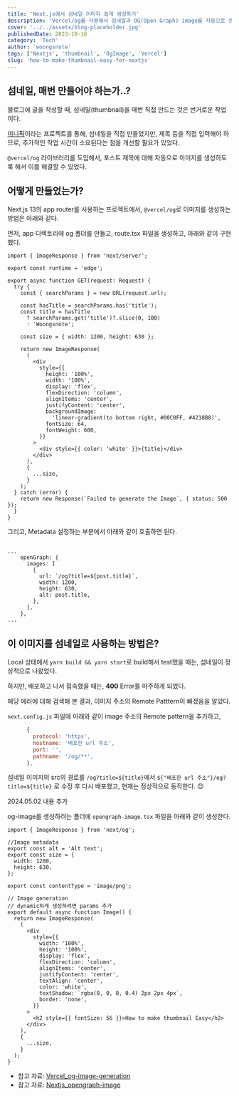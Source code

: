 ```yaml
---
title: 'Next.js에서 섬네일 이미지 쉽게 생성하기'
description: 'Vercel/og를 사용해서 섬네일과 OG(Open Graph) image를 자동으로 생성하는 방법'
cover: '../../assets/blog-placeholder.jpg'
publishedDate: 2023-10-16
category: 'Tech'
author: 'woongsnote'
tags: ['Nextjs', 'thumbnail', 'OgImage', 'Vercel']
slug: 'how-to-make-thumbnail-easy-for-nextjs'
---
```


## 섬네일, 매번 만들어야 하는가..?

블로그에 글을 작성할 때, 섬네일(thumbnail)을 매번 직접 만드는 것은 번거로운 작업이다.

[미니픽](https://mini-pick.vercel.app)이라는 프로젝트를 통해, 섬네일을 직접 만들었지만, 제목 등을 직접 입력해야 하므로, 추가적인 작업 시간이 소요된다는 점을 개선할 필요가 있었다.

`@vercel/og` 라이브러리를 도입해서, 포스트 제목에 대해 자동으로 이미지를 생성하도록 해서 이를 해결할 수 있었다.

## 어떻게 만들었는가?

Next.js 13의 app router를 사용하는 프로젝트에서, `@vercel/og`로 이미지를 생성하는 방법은 아래와 같다.

먼저, app 디렉토리에 og 폴더를 만들고, route.tsx 파일을 생성하고, 아래와 같이 구현했다.

```tsx
import { ImageResponse } from 'next/server';

export const runtime = 'edge';

export async function GET(request: Request) {
  try {
    const { searchParams } = new URL(request.url);

    const hasTitle = searchParams.has('title');
    const title = hasTitle
      ? searchParams.get('title')?.slice(0, 100)
      : 'Woongsnote';

    const size = { width: 1200, height: 630 };

    return new ImageResponse(
      (
        <div
          style={{
            height: '100%',
            width: '100%',
            display: 'flex',
            flexDirection: 'column',
            alignItems: 'center',
            justifyContent: 'center',
            backgroundImage:
              'linear-gradient(to bottom right, #00C0FF, #4218B8)',
            fontSize: 64,
            fontWeight: 600,
          }}
        >
          <div style={{ color: 'white' }}>{title}</div>
        </div>
      ),
      {
        ...size,
      }
    );
  } catch (error) {
    return new Response(`Failed to generate the Image`, { status: 500 });
  }
}
```

그리고, Metadata 설정하는 부분에서 아래와 같이 호출하면 된다.

```tsx

...
    openGraph: {
      images: [
        {
          url: `/og?title=${post.title}`,
          width: 1200,
          height: 630,
          alt: post.title,
        },
      ],
    },
...

```

## 이 이미지를 섬네일로 사용하는 방법은?

Local 상태에서 `yarn build && yarn start`로 build해서 test했을 때는, 섬네일이 정상적으로 나왔었다.

하지만, 배포하고 나서 접속했을 때는, **400** Error를 마주하게 되었다.

해당 에러에 대해 검색해 본 결과, 이미지 주소의 Remote Patttern이 빠졌음을 알았다.

`next.config.js` 파일에 아래와 같이 image 주소의 Remote pattern을 추가하고,

```js
      {
        protocol: 'https',
        hostname: '배포한 url 주소',
        port: '',
        pathname: '/og/**',
      },
```

섬네일 이미지의 src의 경로를 `/og?title=${title}`에서 `${"배포한 url 주소"}/og?title=${title}` 로 수정 후 다시 배포했고, 현재는 정상적으로 동작한다. 😊

<div style={{ width: '100%', height: '1px', backgroundColor: 'gray' }}></div>

2024.05.02 내용 추가

og-image를 생성하려는 폴더에 `opengraph-image.tsx` 파일을 아래와 같이 생성한다.

```tsx title="opengraph-image.tsx"
import { ImageResponse } from 'next/og';

//Image metadata
export const alt = 'Alt text'; 
export const size = {
  width: 1200,
  height: 630,
};

export const contentType = 'image/png';

// Image generation
// dynamic하게 생성하려면 params 추가
export default async function Image() {
  return new ImageResponse(
    (
      <div
        style={{
          width: '100%',
          height: '100%',
          display: 'flex',
          flexDirection: 'column',
          alignItems: 'center',
          justifyContent: 'center',
          textAlign: 'center',
          color: 'white',
          textShadow: `rgba(0, 0, 0, 0.4) 2px 2px 4px`,
          border: 'none',
        }}
      >
        <h2 style={{ fontSize: 56 }}>How to make thumbnail Easy</h2>
      </div>
    ),
    {
      ...size,
    }
  );
}
```

- 참고 자료: [Vercel_og-image-generation](https://vercel.com/docs/functions/edge-functions/og-image-generation)
- 참고 자료: [Nextjs_opengraph-image](https://nextjs.org/docs/app/api-reference/file-conventions/metadata/opengraph-image)
